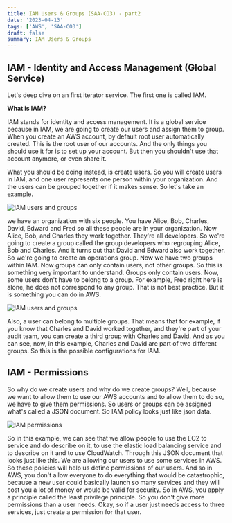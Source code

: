 ```yaml
---
title: IAM Users & Groups (SAA-CO3) - part2
date: '2023-04-13'
tags: ['AWS', 'SAA-CO3']
draft: false
summary: IAM Users & Groups
---
```


## **IAM - Identity and Access Management (Global Service)**

Let's deep dive on an first iterator service. The first one is called IAM. 

**What is IAM?**

IAM stands for identity and access management. It is a global service because in IAM, we are going to create our users and assign them to group. When you create an AWS account, by default root user automatically created. This is the root user of our accounts. And the only things you should use it for is to set up your account. But then you shouldn't use that account anymore, or even share it. 

What you should be doing instead, is create users. So you will create users in IAM, and one user represents one person within your organization. And the users can be grouped together if it makes sense. So let's take an example. 

![IAM users and groups](/static/images/blogs/AWS/IAM-users-and-groups-1.webp)


we have an organization with six people. You have Alice, Bob, Charles, David, Edward and Fred so all these people are in your organization. Now Alice, Bob, and Charles they work together. They're all developers. So we're going to create a group called the group developers who regrouping Alice, Bob and Charles. And it turns out that David and Edward also work together. So we're going to create an operations group. Now we have two groups within IAM. Now groups can only contain users, not other groups. So this is something very important to understand. Groups only contain users. Now, some users don't have to belong to a group. For example, Fred right here is alone, he does not correspond to any group. That is not best practice. But it is something you can do in AWS. 

![IAM users and groups](/static/images/blogs/AWS/IAM-users-and-groups-2.webp)


Also, a user can belong to multiple groups. That means that for example, if you know that Charles and David worked together, and they're part of your audit team, you can create a third group with Charles and David. And as you can see, now, in this example, Charles and David are part of two different groups. So this is the possible configurations for IAM. 

## **IAM - Permissions**

So why do we create users and why do we create groups? Well, because we want to allow them to use our AWS accounts and to allow them to do so, we have to give them permissions. So users or groups can be assigned what's called a JSON document. So IAM policy looks just like json data. 

![IAM permissions](/static/images/blogs/AWS/IAM-permission.webp)


So in this example, we can see that we allow people to use the EC2 to service and do describe on it, to use the elastic load balancing service and to describe on it and to use CloudWatch. Through this JSON document that looks just like this. We are allowing our users to use some services in AWS. So these policies will help us define permissions of our users. And so in AWS, you don't allow everyone to do everything that would be catastrophic, because a new user could basically launch so many services and they will cost you a lot of money or would be valid for security. So in AWS, you apply a principle called the least privilege principle. So you don't give more permissions than a user needs. Okay, so if a user just needs access to three services, just create a permission for that user.